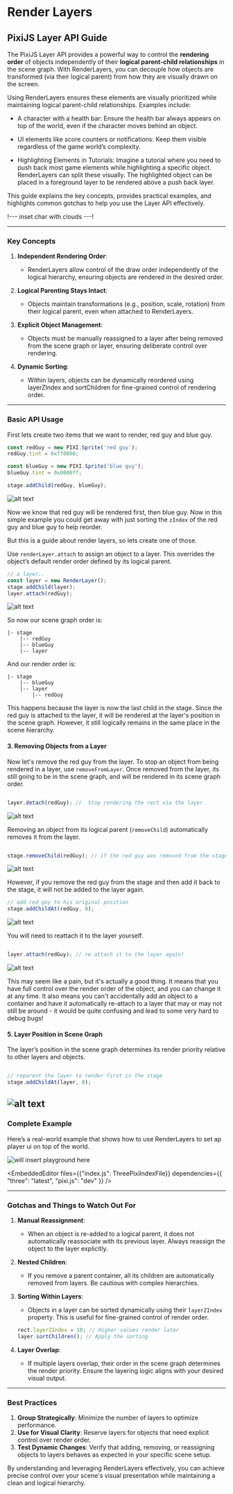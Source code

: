 
# Render Layers

## PixiJS Layer API Guide

The PixiJS Layer API provides a powerful way to control the **rendering order** of objects independently of their **logical parent-child relationships** in the scene graph. With RenderLayers, you can decouple how objects are transformed (via their logical parent) from how they are visually drawn on the screen. 

Using RenderLayers ensures these elements are visually prioritized while maintaining logical parent-child relationships. Examples include:

- A character with a health bar: Ensure the health bar always appears on top of the world, even if the character moves behind an object.

- UI elements like score counters or notifications: Keep them visible regardless of the game world’s complexity.

- Highlighting Elements in Tutorials: Imagine a tutorial where you need to push back most game elements while highlighting a specific object. RenderLayers can split these visually. The highlighted object can be placed in a foreground layer to be rendered above a push back layer.

This guide explains the key concepts, provides practical examples, and highlights common gotchas to help you use the Layer API effectively.

!--- inset char with clouds ---!

---

### **Key Concepts**


1. **Independent Rendering Order**:

   - RenderLayers allow control of the draw order independently of the logical hierarchy, ensuring objects are rendered in the desired order.

2. **Logical Parenting Stays Intact**:

   - Objects maintain transformations (e.g., position, scale, rotation) from their logical parent, even when attached to RenderLayers.

3. **Explicit Object Management**:

   - Objects must be manually reassigned to a layer after being removed from the scene graph or layer, ensuring deliberate control over rendering.

4. **Dynamic Sorting**:

   - Within layers, objects can be dynamically reordered using layerZIndex and sortChildren for fine-grained control of rendering order.



---

### **Basic API Usage**

First lets create two items that we want to render, red guy and blue guy.

```typescript
const redGuy = new PIXI.Sprite('red guy');
redGuy.tint = 0xff0000;

const blueGuy = new PIXI.Sprite('blue guy');
blueGuy.tint = 0x0000ff;

stage.addChild(redGuy, blueGuy);
```

![alt text](image-1.png)

Now  we know that red guy will be rendered first, then blue guy. Now in this simple example you could get away with just sorting the `zIndex` of the red guy and blue guy to help reorder.

But this is a guide about render layers, so lets create one of those. 

Use `renderLayer.attach` to assign an object to a layer. This overrides the object’s default render order defined by its logical parent.


```typescript
// a layer..
const layer = new RenderLayer();
stage.addChild(layer);
layer.attach(redGuy);
```
![alt text](image-2.png)

So now our scene graph order is:

```
|- stage
    |-- redGuy
    |-- blueGuy
    |-- layer
```
And our render order is:

```
|- stage
    |-- blueGuy
    |-- layer
        |-- redGuy

```

This happens because the layer is now the last child in the stage. Since the red guy is attached to the layer, it will be rendered at the layer's position in the scene graph. However, it still logically remains in the same place in the scene hierarchy. 

#### **3. Removing Objects from a Layer**

Now let's remove the red guy from the layer. To stop an object from being rendered in a layer, use `removeFromLayer`. Once removed from the layer, its still going to be in the scene graph, and will be rendered in its scene graph order.

```typescript

layer.detach(redGuy); //  Stop rendering the rect via the layer

```

![alt text](image-1.png)


Removing an object from its logical parent (`removeChild`) automatically removes it from the layer.



```typescript

stage.removeChild(redGuy); // if the red guy was removed from the stage, it will also be removed from the layer

```
![alt text](image-3.png)


However, if you remove the red guy from the stage and then add it back to the stage, it will not be added to the layer again.

```typescript
// add red guy to his original position
stage.addChildAt(redGuy, 0);

```
![alt text](image-1.png)

You will need to reattach it to the layer yourself.

```typescript

layer.attach(redGuy); // re attach it to the layer again!

```
![alt text](image-2.png)

This may seem like a pain, but it's actually a good thing. It means that you have full control over the render order of the object, and you can change it at any time. It also means you can't accidentally add an object to a container and have it automatically re-attach to a layer that may or may not still be around - it would be quite confusing and lead to some very hard to debug bugs!

#### **5. Layer Position in Scene Graph**

The layer’s position in the scene graph determines its render priority relative to other layers and objects.

```typescript

// reparent the layer to render first in the stage
stage.addChildAt(layer, 0);

```
![alt text](image-1.png)
---

### **Complete Example**

Here’s a real-world example that shows how to use RenderLayers to set ap player ui on top of the world.

![will insert playground here](image-4.png) 

<EmbeddedEditor files={{"index.js": ThreePixiIndexFile}} dependencies={{ "three": "latest", "pixi.js": "dev" }} />
<br/>

---

### **Gotchas and Things to Watch Out For**

1. **Manual Reassignment**:
   - When an object is re-added to a logical parent, it does not automatically reassociate with its previous layer. Always reassign the object to the layer explicitly.

2. **Nested Children**:
   - If you remove a parent container, all its children are automatically removed from layers. Be cautious with complex hierarchies.

3. **Sorting Within Layers**:
   - Objects in a layer can be sorted dynamically using their `layerZIndex` property. This is useful for fine-grained control of render order.

   ```javascript
   rect.layerZIndex = 10; // Higher values render later
   layer.sortChildren(); // Apply the sorting
   ```

4. **Layer Overlap**:
   - If multiple layers overlap, their order in the scene graph determines the render priority. Ensure the layering logic aligns with your desired visual output.

---

### **Best Practices**

1. **Group Strategically**: Minimize the number of layers to optimize performance.
2. **Use for Visual Clarity**: Reserve layers for objects that need explicit control over render order.
3. **Test Dynamic Changes**: Verify that adding, removing, or reassigning objects to layers behaves as expected in your specific scene setup.

By understanding and leveraging RenderLayers effectively, you can achieve precise control over your scene's visual presentation while maintaining a clean and logical hierarchy.

